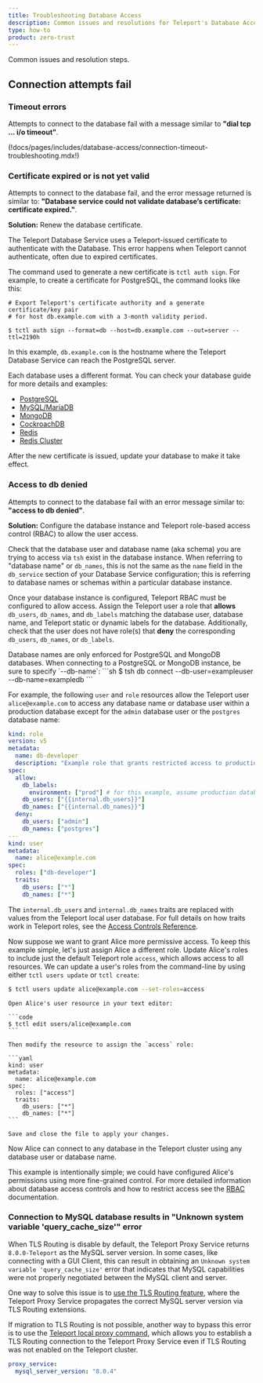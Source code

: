 ```yaml
---
title: Troubleshooting Database Access
description: Common issues and resolutions for Teleport's Database Access
type: how-to
product: zero-trust
---
```


Common issues and resolution steps.

## Connection attempts fail

### Timeout errors

Attempts to connect to the database fail with a message similar to **"dial tcp ... i/o timeout"**.

(!docs/pages/includes/database-access/connection-timeout-troubleshooting.mdx!)

### Certificate expired or is not yet valid

Attempts to connect to the database fail, and the error message returned is
similar to: **"Database service could not validate database’s certificate:
certificate expired."**.

**Solution:** Renew the database certificate.

The Teleport Database Service uses a Teleport-issued certificate to authenticate
with the Database. This error happens when Teleport cannot authenticate, often
due to expired certificates.

The command used to generate a new certificate is `tctl auth sign`. For example,
to create a certificate for PostgreSQL, the command looks like this:

```code
# Export Teleport's certificate authority and a generate certificate/key pair
# for host db.example.com with a 3-month validity period.

$ tctl auth sign --format=db --host=db.example.com --out=server --ttl=2190h
```

In this example, `db.example.com` is the hostname where the Teleport Database
Service can reach the PostgreSQL server.

Each database uses a different format. You can check your database guide for more
details and examples:

- [PostgreSQL](./enroll-self-hosted-databases/postgres-self-hosted.mdx#step-25-create-a-certificatekey-pair)
- [MySQL/MariaDB](./enroll-self-hosted-databases/mysql-self-hosted.mdx#step-24-create-a-certificatekey-pair)
- [MongoDB](./enroll-self-hosted-databases/mongodb-self-hosted.mdx#set-up-mutual-tls)
- [CockroachDB](./enroll-self-hosted-databases/cockroachdb-self-hosted.mdx#set-up-mutual-tls)
- [Redis](./enroll-self-hosted-databases/redis.mdx#step-45-set-up-mutual-tls)
- [Redis Cluster](./enroll-self-hosted-databases/redis-cluster.mdx#step-46-set-up-mutual-tls)

After the new certificate is issued, update your database to make it take effect.

### Access to db denied

Attempts to connect to the database fail with an error message
similar to: **"access to db denied"**.

**Solution:** Configure the database instance and Teleport role-based access control (RBAC) to allow the user 
access.

Check that the database user and database name (aka schema) you are trying to access via `tsh` exist in the database instance.
When referring to "database name" or `db_names`, this is not the same as the `name` field in the `db_service` section of your Database Service configuration;
this is referring to database names or schemas within a particular database instance.

Once your database instance is configured, Teleport RBAC must be configured to allow access.
Assign the Teleport user a role that **allows** `db_users`, `db_names`, and `db_labels` matching the 
database user, database name, and Teleport static or dynamic labels for the database. Additionally, check that 
the user does not have role(s) that **deny** the corresponding `db_users`, `db_names`, or `db_labels`.

<Admonition type="warning">
  Database names are only enforced for PostgreSQL and MongoDB databases.
  When connecting to a PostgreSQL or MongoDB instance, be sure to specify `--db-name`:
  ```sh
  $ tsh db connect --db-user=exampleuser --db-name=exampledb
  ```
</Admonition>

For example, the following `user` and `role` resources allow the Teleport user `alice@example.com` to
access any database name or database user
within a production database except for the `admin` database user or
the `postgres` database name:

```yaml
kind: role
version: v5
metadata:
  name: db-developer
  description: "Example role that grants restricted access to production databases"
spec:
  allow:
    db_labels:
      environment: ["prod"] # for this example, assume production databases have this label in your Teleport cluster
    db_users: ["{{internal.db_users}}"]
    db_names: ["{{internal.db_names}}"]
  deny:
    db_users: ["admin"]
    db_names: ["postgres"]
---
kind: user
metadata:
  name: alice@example.com
spec:
  roles: ["db-developer"]
  traits:
    db_users: ["*"]
    db_names: ["*"]
```

The `internal.db_users` and `internal.db_names` traits are
replaced with values from the Teleport local user database. For full details on
how traits work in Teleport roles, see the [Access Controls Reference](../../reference/access-controls/roles.mdx).

Now suppose we want to grant Alice more permissive access.
To keep this example simple, let's just assign Alice a different role.
Update Alice's roles to include just the default Teleport role `access`, which allows access to all resources.
We can update a user's roles from the command-line by using either `tctl users update` or `tctl create`:
<Tabs>
  <TabItem label="tctl users update">
  ```sh
  $ tctl users update alice@example.com --set-roles=access
  ```
  </TabItem>
  <TabItem label="tctl create">

    Open Alice's user resource in your text editor:

    ```code
    $ tctl edit users/alice@example.com
    ```

    Then modify the resource to assign the `access` role:

    ```yaml
    kind: user
    metadata:
      name: alice@example.com
    spec:
      roles: ["access"]
      traits:
        db_users: ["*"]
        db_names: ["*"]
    ```

    Save and close the file to apply your changes.

  </TabItem>
</Tabs>

Now Alice can connect to any database in the Teleport cluster using any database user or database name.

This example is intentionally simple; we could have configured Alice's permissions using more fine-grained control.
For more detailed information about database access controls and how to restrict
access see the [RBAC](../database-access/rbac.mdx) documentation.

### Connection to MySQL database results in "Unknown system variable 'query_cache_size'" error

When TLS Routing is disable by default, the Teleport Proxy Service returns `8.0.0-Teleport` as the MySQL server version. In some cases, like connecting with a GUI Client, this can result in obtaining an `Unknown system variable 'query_cache_size'` error that indicates that MySQL capabilities were not properly negotiated between the MySQL client and server.

One way to solve this issue is to [use the TLS Routing
feature](../../admin-guides/management/operations/tls-routing.mdx), where the Teleport Proxy
Service propagates the correct MySQL server version via TLS Routing extensions.

If migration to TLS Routing is not possible, another way to bypass this error is
to use the [Teleport local proxy
command](../../connect-your-client/gui-clients.mdx#get-connection-information),
which allows you to establish a TLS Routing connection to the Teleport Proxy
Service even if TLS Routing was not enabled on the Teleport cluster.

```yaml
proxy_service:
  mysql_server_version: "8.0.4"
```
